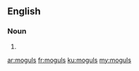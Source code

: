 ==English==

===Noun===
{{head|en}}

# {{plural of|mogul}}

[[ar:moguls]]
[[fr:moguls]]
[[ku:moguls]]
[[my:moguls]]